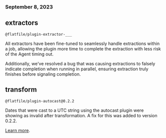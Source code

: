### September 8, 2023

## extractors

`@flatfile/plugin-extractor-___`

All extractors have been fine-tuned to seamlessly handle extractions within a job, allowing the plugin more time to complete the extraction with less risk of the Agent timing out.

Additionally, we've resolved a bug that was causing extractions to falsely indicate completion when running in parallel, ensuring extraction truly finishes before signaling completion.

## transform

`@flatfile/plugin-autocast@0.2.2`

Dates that were cast to a UTC string using the autocast plugin were showing as invalid after transformation. A fix for this was added to version 0.2.2.

[Learn more](https://flatfile.com/plugins/plugin-autocast).
